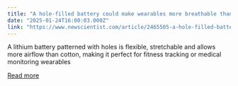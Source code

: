 ```yaml
---
title: "A hole-filled battery could make wearables more breathable than cotton"
date: "2025-01-24T16:00:03.000Z"
link: "https://www.newscientist.com/article/2465505-a-hole-filled-battery-could-make-wearables-more-breathable-than-cotton/?utm_campaign=RSS%7CNSNS&utm_source=NSNS&utm_medium=RSS&utm_content=technology"
---
```


A lithium battery patterned with holes is flexible, stretchable and allows more airflow than cotton, making it perfect for fitness tracking or medical monitoring wearables

[Read more](https://www.newscientist.com/article/2465505-a-hole-filled-battery-could-make-wearables-more-breathable-than-cotton/?utm_campaign=RSS%7CNSNS&utm_source=NSNS&utm_medium=RSS&utm_content=technology)
